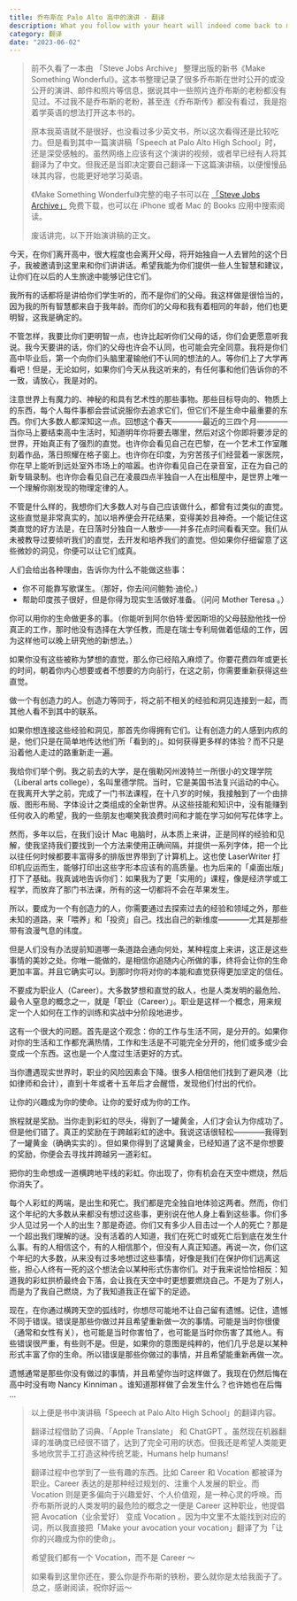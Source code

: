 ```yaml
---
title: 乔布斯在 Palo Alto 高中的演讲 - 翻译
description: What you follow with your heart will indeed come back to make your life much richer. 你追随内心所做的事，终将会让你的生命更加丰富。
category: 翻译
date: "2023-06-02"
---
```


> 前不久看了一本由 「Steve Jobs Archive」 整理出版的新书《Make Something Wonderful》。这本书整理记录了很多乔布斯在世时公开的或没公开的演讲、邮件和照片等信息，据说其中一些照片连乔布斯的老粉都没有见过。不过我不是乔布斯的老粉，甚至连《乔布斯传》都没有看过，我是抱着学英语的想法打开这本书的。
>
> 原本我英语就不是很好，也没看过多少英文书，所以这次看得还是比较吃力。但是看到其中一篇演讲稿「Speech at Palo Alto High School」时，还是深受感触的。虽然网络上应该有这个演讲的视频，或者早已经有人将其翻译为了中文。但我还是当即决定要自己翻译一下这篇演讲稿，以便慢慢品味其内容，也能更好地学习英语。
>
> 《Make Something Wonderful》完整的电子书可以在 [「Steve Jobs Archive」](https://stevejobsarchive.com/book/download) 免费下载，也可以在 iPhone 或者 Mac 的 Books 应用中搜索阅读。
>
> 废话讲完，以下开始演讲稿的正文。

今天，在你们离开高中，很大程度也会离开父母，将开始独自一人去冒险的这个日子，我被邀请到这里来和你们讲讲话。希望我能为你们提供一些人生智慧和建议，让你们在以后的人生旅途中能够记住它们。

我所有的话都将是讲给你们学生听的，而不是你们的父母。我这样做是很恰当的，因为我的所有智慧都来自于我年龄。而你们的父母和我有着相同的年龄，他们也更明智，这我是确定的。

不管怎样，我要比你们更明智一点，也许比起听你们父母的话，你们会更愿意听我说。我今天要讲的话，你们的父母也许会不认同，也可能会完全同意。我将是你们高中毕业后，第一个向你们头脑里灌输他们不认同的想法的人。等你们上了大学再看吧！但是，无论如何，如果你们今天从我这听来的，有任何事和他们告诉你的不一致，请放心，我是对的。

注意世界上有魔力的、神秘的和具有艺术性的那些事物。那些目标导向的、物质上的东西，每个人每件事都会尝试说服你去追求它们，但它们不是生命中最重要的东西。你们大多数人都深知这一点。回想这个春天————最近的三四个月————当你马上要结束高中生活时，知道明年你将要去哪里，然后对这个你即将要涉足的世界，开始真正有了强烈的直觉。也许你会看见自己在巴黎，在一个艺术工作室雕刻着作品，落日照耀在格子窗上。也许你在印度，为穷苦孩子们经营着一家医院，你在早上能听到远处室外市场上的喧嚣。也许你看见自己在录音室，正在为自己的新专辑录制。也许你会看见自己在凌晨四点半独自一人在出租屋中，是世界上唯一一个理解你刚发现的物理定律的人。

不管是什么样的，我想你们大多数人对与自己应该做什么，都曾有过类似的直觉。这些直觉是非常真实的，加以培养便会开花结果，变得美妙且神奇。一个能记住这类直觉的好方法是，在日落时分独自一人散步——并多花点时间看看天空。我们从未被教导过要倾听我们的直觉，去开发和培养我们的直觉。但如果你仔细留意了这些微妙的洞见，你便可以让它们成真。

人们会给出各种理由，告诉你为什么不能做这些事：

- 你不可能靠写歌谋生。（那好，你去问问鲍勃·迪伦。）
- 帮助印度孩子很好，但是你得为现实生活做好准备。（问问 Mother Teresa 。）

你可以用你的生命做更多的事。（你能听到阿尔伯特·爱因斯坦的父母鼓励他找一份真正的工作，那时他没有选择在大学任教，而是在瑞士专利局做着低级的工作，因为这样他可以晚上研究他的新想法。）

如果你没有这些被称为梦想的直觉，那么你已经陷入麻烦了。你要花费四年或更长的时间，朝着你内心想要或者不想要的方向前行，在这之前，你需要重新获得这些直觉。

做一个有创造力的人。创造力等同于，将之前不相关的经验和洞见连接到一起，而其他人看不到其中的联系。

如果你想连接这些经验和洞见，那首先你得拥有它们。让有创造力的人感到内疚的是，他们只是在简单地传达他们所「看到的」。如何获得更多样的体验？而不只是沿着他人走过的路重新走一遍。

我给你们举个例。我之前去的大学，是在俄勒冈州波特兰一所很小的文理学院（Liberal arts college），名叫里德学院。当时，它是美国书法复兴运动的中心。在我离开大学之前，完成了一门书法课程，在十八岁的时候，我接触到了一个由排版、图形布局、字体设计之类组成的全新世界。从这些技能和知识中，没有能赚到任何收入的希望，我的一些朋友也嘲笑我浪费时间和才能在学习如何写花体字上。

然而，多年以后，在我们设计 Mac 电脑时，从本质上来讲，正是同样的经验和见解，使我坚持我们要找到一个方法来使用正确间隔，并提供一系列字体，把一个比以往任何时候都要丰富得多的排版世界带到了计算机上。这也使 LaserWriter 打印机应运而生，能够打印出这些字形本应该有的高质量。也为后来的「桌面出版」打下了基础。我真诚地告诉你们：如果我为了更「实用的」课程，像是经济学或工程学，而放弃了那门书法课，所有的这一切都将不会在苹果发生。

所以，要成为一个有创造力的人，你需要通过去探索过去的经验和领域之外，那些未知的道路，来「喂养」和「投资」自己。找出自己的新维度————尤其是那些带有浪漫气息的纬度。

但是人们没有办法提前知道哪一条道路会通向何处，某种程度上来讲，这正是这些事情的美妙之处。你唯一能做的，是相信你追随内心所做的事，终将会让你的生命更加丰富。并且它确实可以。到那时你将对你的本能和直觉获得更加坚定的信任。

不要成为职业人（Career）。大多数梦想和直觉的敌人，也是人类发明的最危险、最令人窒息的概念之一，就是「职业（Career）」。职业是这样一个概念，用来规定一个人如何在工作的训练和实战中分阶段地进步。

这有一个很大的问题。首先是这个观念：你的工作与生活不同，是分开的。如果你对你的生活和工作都充满热情，工作和生活是不可能完全分开的，他们或多或少会变成一个东西。这也是一个人度过生活更好的方式。

当你遭遇现实世界时，职业的风险因素会下降。很多人相信他们找到了避风港（比如律师和会计），直到十年或者十五年后才会醒悟，发现他们付出的代价。

让你的兴趣成为你的使命。让你的爱好成为你的工作。

旅程就是奖励。当你走到彩虹的尽头，得到了一罐黄金，人们才会认为你成功了。但是他们错了。真正的奖励在于跨越彩虹的途中。我说这话很轻松————我得到了一罐黄金（确确实实的）。但如果你得到了这罐黄金，已经知道了这不是你想要的奖励，你便会去寻找并跨越另一道彩虹。

把你的生命想成一道横跨地平线的彩虹。你出现了，你有机会在天空中燃烧，然后你消失了。

每个人彩虹的两端，是出生和死亡。我们都是完全独自地体验这两者。然而，你们这个年纪的大多数从来都没有想过这些事，更别说在他人身上看到这些事。你们多少人见过另一个人的出生？那是奇迹。你们又有多少人目击过一个人的死亡？那是一个超出我们理解的谜。没有活着的人知道，我们在死亡时或死亡后到底在发生什么事。有的人相信这个，有的人相信那个，但没有人真正知道。再说一次，你们这个年纪的大多数，从来没有过多地想过这些事情，好像是我们在保护你们远离这些，担心人终有一死的这个想法会以某种形式伤害你们。对于我来说恰恰相反：知道我的彩虹拱桥最终会下落，会让我在天空中时更想要燃烧自己。不是为了别人，而是为了我自己燃烧，为了我知道我正在留下的足迹。

现在，在你通过横跨天空的弧线时，你想尽可能地不让自己留有遗憾。记住，遗憾不同于错误。错误是那些你做过并且希望重新做一次的事情。可能是当时你很傻（通常和女性有关），也可能是当时你害怕了，也可能是当时你伤害了其他人。有些错误很严重，有些则不是。但是，如果你的意图是纯粹的，他们几乎总是以某种形式丰富了你的生命。所以错误是那些你做过的事情，并且希望能重新再做一次。

遗憾通常是那些你没有做过的事情，并且希望你当时这样做了。我现在仍然后悔在高中时没有吻 Nancy Kinniman 。谁知道那样做了会发生什么？也许她也在后悔 ...

> 以上便是书中演讲稿「Speech at Palo Alto High School」的翻译内容。
>
> 翻译过程借助了词典、「Apple Translate」 和 ChatGPT 。虽然现在机器翻译的准确度已经很不错了，达到了完全可用的状态。但我还是希望人类能更多地欣赏手工打造这种传统艺能，Humans help humans!
>
> 翻译过程中也学到了一些有趣的东西。比如 Career 和 Vocation 都被译为职业。Career 表达的是那种经过规划的、注重个人发展的职业。而 Vocation 则是更多偏向于兴趣爱好、个人价值观，是一种心灵的呼唤。而乔布斯所说的人类发明的最危险的概念之一便是 Career 这种职业，他提倡把 Avocation（业余爱好） 变成 Vocation 。因为中文里不太能找到对应的词，所以我直接把「Make your avocation your vocation」翻译了为「让你的兴趣成为你的使命」。
>
> 希望我们都有一个 Vocation，而不是 Career ～
>
> 如果看到这里你还在，要么你是乔布斯的铁粉，要么就你是太给我面子了。总之，感谢阅读，祝你好运～
